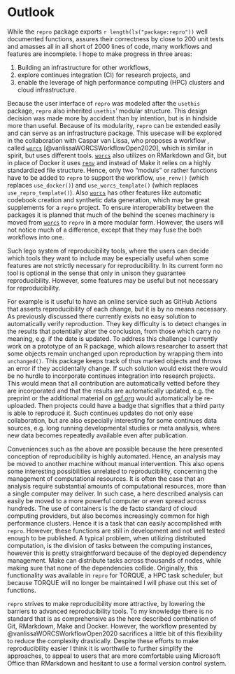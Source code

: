 # Outlook

While the `repro` package exports `r length(ls("package:repro"))` well documented functions, assures their correctness by close to 200 unit tests and amasses all in all short of 2000 lines of code, many workflows and features are incomplete.
I hope to make progress in three areas:

1. Building an infrastructure for other workflows,
2. explore continues integration (CI) for research projects, and
3. enable the leverage of high performance computing (HPC) clusters and cloud infrastructure.

Because the user interface of `repro` was modeled after the `usethis` package, `repro` also inherited `usethis`' modular structure.
This design decision was made more by accident than by intention, but is in hindside  more than useful.
Because of its modularity, `repro` can be extended easily and can serve as an infrastructure package.
This usecase will be explored in the collaboration with Caspar van Lissa, who proposes a workflow , called [`worcs`](https://cjvanlissa.github.io/worcs/) [@vanlissaWORCSWorkflowOpen2020], which is similar in spirit, but uses different tools.
[`worcs`](https://cjvanlissa.github.io/worcs/) also utilizes on RMarkdown and Git, but in place of Docker it uses [`renv`](https://rstudio.github.io/renv/articles/renv.html) and instead of Make it relies on a highly standardized file structure.
Hence, only two "moduls" or rather functions have to be added to `repro` to support the workflow, `use_renv()` (which replaces `use_docker()`) and `use_worcs_template()` (which replaces `use_repro_template()`).
Also [`worcs`](https://cjvanlissa.github.io/worcs/) has other features like automatic codebook creation and synthetic data generation, which may be great supplements for a `repro` project.
To ensure interoperability between the packages it is planned that much of the behind the scenes machinery is moved from [`worcs`](https://cjvanlissa.github.io/worcs/) to `repro` in a more modular form.
However, the users will not notice much of a difference, except that they may fuse the both workflows into one.

Such lego system of reproducibility tools, where the users can decide which tools they want to include may be especially useful when some features are not strictly necessary for reproducibility.
In its current form no tool is optional in the sense that only in unison they guarantee reproducibility.
However, some features may be useful but not necessary for reproducibility.

For example is it useful to have an online service such as GitHub Actions that asserts reproducibility of each change, but it is by no means necessary.
As previously discussed there currently exists no easy solution to automatically verify reproduction.
They key difficulty is to detect changes in the results that potentially alter the conclusion, from those which carry no meaning, e.g. if the date is updated.
To address this challenge I currently work on a prototype of an R package, which allows researcher to assert that some objects remain unchanged upon reproduction by wrapping them into `unchanged()`.
This package keeps track of thus marked objects and throws an error if they accidentally change.
If such solution would exist there would be no hurdle to incorporate continues integration into research projects.
This would mean that all contribution are automatically vetted before they are incorporated and that the results are automatically updated, e.g. the preprint or the additional material on [osf.org](osf.org) would automatically be re-uploaded.
Then projects could have a badge that signifies that a third party is able to reproduce it.
Such continues updates do not only ease collaboration, but are also especially interesting for some continues data sources, e.g. long running developmental studies or meta analysis, where new data becomes repeatedly available even after publication.

Conveniences such as the above are possible because the here presented conception of reproducibility is highly automated.
Hence, an analysis may be moved to another machine without manual intervention.
This also opens some interesting possibilities unrelated to reproducibility, concerning the management of computational resources.
It is often the case that an analysis require substantial amounts of computational resources, more than a single computer may deliver.
In such case, a here described analysis can easily be moved to a more powerful computer or even spread across hundreds.
The use of containers is the de facto standard of cloud computing providers, but also becomes increasingly common for high performance clusters.
Hence it is a task that can easily accomplished with `repro`.
However, these functions are still in development and not well tested enough to be published.
A typical problem, when utilizing distributed computation, is the division of tasks between the computing instances, however this is pretty straightforward because of the deployed dependency management.
Make can distribute tasks across thousands of nodes, while making sure that none of the dependencies collide.
Originally, this functionality was available in `repro` for TORQUE, a HPC task scheduler, but because TORQUE will no longer be maintained I will phase out this set of functions.

`repro` strives to make reproducibility more attractive, by lowering the barriers to advanced reproducibility tools.
To my knowledge there is no standard that is as comprehensive as the here described combination of Git, RMarkdown, Make and Docker.
However, the workflow presented by @vanlissaWORCSWorkflowOpen2020 sacrifices a little bit of this flexibility to reduce the complexity drastically.
Despite these efforts to make reproducibility easier I think it is worthwile to further simplify the approaches, to appeal to users that are more comfortable using Microsoft Office than RMarkdown and hesitant to use a formal version control system.
